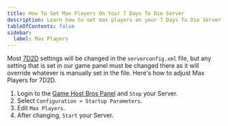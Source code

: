 ```yaml
---
title: How To Set Max Players On Your 7 Days To Die Server
description: Learn how to set max players on your 7 Days To Die Server
tableOfContents: false
sidebar:
  label: Max Players
---
```


Most [7D2D](https://www.gamehostbros.com/7-days-to-die-server-hosting/) settings will be changed in the `serverconfig.xml` file, but any setting that is set in our game panel must be changed there as it will override whatever is manually set in the file. Here's how to adjust Max Players for 7D2D.
<Steps>
1. Login to the [Game Host Bros Panel](https://panel.gamehostbros.com/) and `Stop` your Server.
2. Select `Configuration > Startup Parameters`.
3. Edit `Max Players`.
4. After changing, `Start` your Server.
</Steps>
